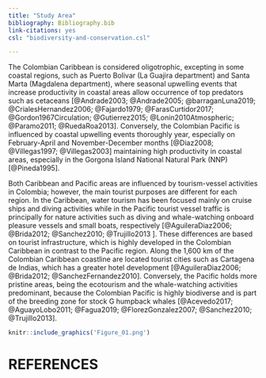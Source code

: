 ```yaml
---
title: "Study Area"
bibliography: Bibliography.bib
link-citations: yes
csl: "biodiversity-and-conservation.csl"

---
```


The Colombian Caribbean is considered oligotrophic, excepting in some coastal regions, such as Puerto Bolivar (La Guajira department) and Santa Marta (Magdalena department), where seasonal upwelling events that increase productivity in coastal areas allow occurrence of top predators such as cetaceans [@Andrade2003; @Andrade2005; @barraganLuna2019; @CrialesHernandez2006; @Fajardo1979; @FarasCurtidor2017; @Gordon1967Circulation; @Gutierrez2015; @Lonin2010Atmospheric; @Paramo2011; @RuedaRoa2013]. Conversely, the Colombian Pacific is influenced by coastal upwelling events thoroughly year, especially on February-April and November-December months [@Diaz2008; @Villegas1997; @Villegas2003] maintaining high productivity in coastal areas, especially in the Gorgona Island National Natural Park (NNP) [@Pineda1995].

Both Caribbean and Pacific areas are influenced by tourism-vessel activities in Colombia; however, the main tourist purposes are different for each region.
In the Caribbean, water tourism has been focused mainly on cruise ships and diving activities while in the Pacific tourist vessel traffic is principally for nature activities such as diving and whale-watching onboard pleasure vessels and small boats, respectively [@AguileraDiaz2006; @Brida2012; @Sanchez2010; @Trujillo2013 ]. These differences are based on tourist infrastructure, which is highly developed in the Colombian Caribbean in contrast to the Pacific region. Along the 1,600 km of the Colombian Caribbean coastline are located tourist cities such as Cartagena de Indias, which has a greater hotel development [@AguileraDiaz2006; @Brida2012; @SanchezFernandez2010]. Conversely, the Pacific holds more pristine areas, being the ecotourism and the whale-watching activities predominant, because the Colombian Pacific is highly biodiverse and is part of the breeding zone for stock G humpback whales [@Acevedo2017; @AguayoLobo2011; @Fagua2019; @FlorezGonzalez2007; @Sanchez2010; @Trujillo2013].


```r
knitr::include_graphics('Figure_01.png')
```



# REFERENCES

::: {#refs}
:::

\pagebreak